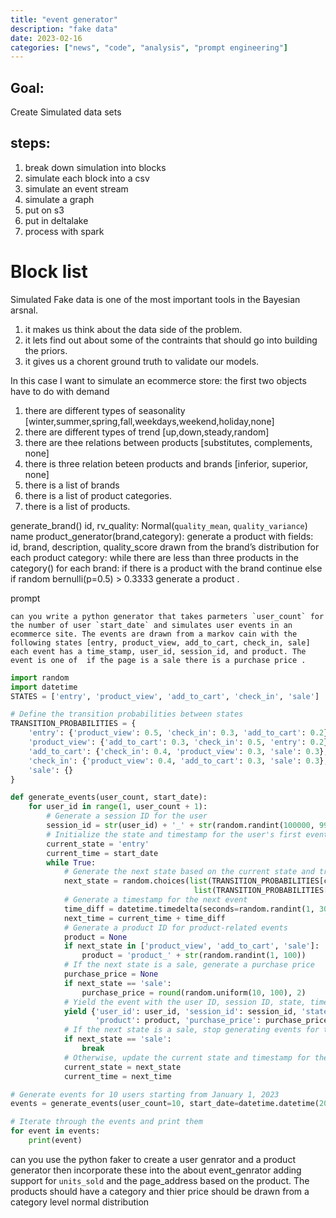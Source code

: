 ```yaml
---
title: "event generator"
description: "fake data"
date: 2023-02-16
categories: ["news", "code", "analysis", "prompt engineering"]
---
```


## Goal: 

Create Simulated data sets

## steps:

1. break down simulation into blocks
1. simulate each block into a csv 
1. simulate an event stream
1. simulate a graph
2. put on s3
3. put in deltalake
4. process with spark

# Block list

Simulated Fake data is one of the most important tools in the Bayesian arsnal. 

1. it makes us think about the data side of the problem.
1. it lets find out about some of the contraints that should go into building the priors.
1. it gives us a chorent ground truth to validate our models.

In this case I want to simulate an ecommerce store:
the first two objects have to do with demand

1. there are different types of seasonality [winter,summer,spring,fall,weekdays,weekend,holiday,none]
1. there are different types of trend [up,down,steady,random]
1. there are thee relations between products [substitutes, complements, none]
1. there is  three relation beteen products and brands [inferior, superior, none]
1. there is a list of brands
1. there is a list of product categories.
1. there is a list of products.

generate_brand()
    id,
    rv_quality: Normal(`quality_mean`, `quality_variance`)
    name
product_generator(brand,category):
    generate a product with fields: 
        id, 
        brand,
        description,
        quality_score drawn from the brand's distribution
for each product category:
    while there are less than three products in the category()
        for each brand:
            if there is a product with the brand
                continue
            else
                if random bernulli(p=0.5) > 0.3333
                    generate a product .
 
prompt

```text
can you write a python generator that takes parmeters `user_count` for the number of user `start_date` and simulates user events in an ecommerce site. The events are drawn from a markov cain with the following states [entry, product_view, add_to_cart, check_in, sale] each event has a time_stamp, user_id, session_id, and product. The event is one of  if the page is a sale there is a purchase price .
```

```python
import random
import datetime
STATES = ['entry', 'product_view', 'add_to_cart', 'check_in', 'sale']

# Define the transition probabilities between states
TRANSITION_PROBABILITIES = {
    'entry': {'product_view': 0.5, 'check_in': 0.3, 'add_to_cart': 0.2},
    'product_view': {'add_to_cart': 0.3, 'check_in': 0.5, 'entry': 0.2},
    'add_to_cart': {'check_in': 0.4, 'product_view': 0.3, 'sale': 0.3},
    'check_in': {'product_view': 0.4, 'add_to_cart': 0.3, 'sale': 0.3},
    'sale': {}
}

def generate_events(user_count, start_date):
    for user_id in range(1, user_count + 1):
        # Generate a session ID for the user
        session_id = str(user_id) + '_' + str(random.randint(100000, 999999))
        # Initialize the state and timestamp for the user's first event
        current_state = 'entry'
        current_time = start_date
        while True:
            # Generate the next state based on the current state and transition probabilities
            next_state = random.choices(list(TRANSITION_PROBABILITIES[current_state].keys()), 
                                         list(TRANSITION_PROBABILITIES[current_state].values()))[0]
            # Generate a timestamp for the next event
            time_diff = datetime.timedelta(seconds=random.randint(1, 300))
            next_time = current_time + time_diff
            # Generate a product ID for product-related events
            product = None
            if next_state in ['product_view', 'add_to_cart', 'sale']:
                product = 'product_' + str(random.randint(1, 100))
            # If the next state is a sale, generate a purchase price
            purchase_price = None
            if next_state == 'sale':
                purchase_price = round(random.uniform(10, 100), 2)
            # Yield the event with the user ID, session ID, state, timestamp, product, and purchase price
            yield {'user_id': user_id, 'session_id': session_id, 'state': next_state, 'time_stamp': next_time,
                   'product': product, 'purchase_price': purchase_price}
            # If the next state is a sale, stop generating events for the user
            if next_state == 'sale':
                break
            # Otherwise, update the current state and timestamp for the next event
            current_state = next_state
            current_time = next_time

```

```python

# Generate events for 10 users starting from January 1, 2023
events = generate_events(user_count=10, start_date=datetime.datetime(2023, 1, 1))

# Iterate through the events and print them
for event in events:
    print(event)
```

can you use the python faker to create a user genrator and a product generator then incorporate these into the about event_genrator adding support for `units_sold`  and the page_address based on the product. The products should have a category and thier price should be drawn from a category level normal distribution

